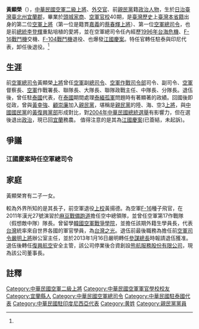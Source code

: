 {{Infobox_Officeholder
| name = 黃顯榮
|image=Air Force (ROCAF) General Huang Hsien-jung 空軍上將黃顯榮 (歷任總司令主持F-104戰機汰除典禮).jpg
|nationality  = {{EOJ}}（1935年－1945年）<br>{{ROC}}（1945年－至今）
| Sex = 男 
| Native place = [[臺灣省|臺灣省]][[宜蘭縣|宜蘭縣]]
| date of birth = 1935年8月（{{age|1935|08|01}}歲）<ref name="air-mnd-13th"/>
| place of birth = {{TWN-JPN}}[[臺北州|臺北州]][[宜蘭郡|宜蘭郡]]<ref name="air-mnd-13th"/>
| date of death = 
| place of death =  
| relatives = 黃揚德（兒），曾任[[中華民國空軍|中華民國空軍]]455聯隊、401聯隊[[上校|上校]]，現已退役<ref>[http://www.worldjournal.com/view/full_news/12764512/article-%E7%B8%BD%E9%A0%98%E9%9A%8A%E9%BB%83%E6%8F%9A%E5%BE%B7-%E9%BB%83%E9%A1%AF%E6%A6%AE%E4%B9%8B%E5%AD%90?instance=iNews 總領隊黃揚德 黃顯榮之子，世界新聞網，洪哲政，2011年4月13日]{{dead link|date=2018年5月 |bot=InternetArchiveBot |fix-attempted=yes }}</ref>
| party = {{Kmt}}（1954年－2003年）<br>{{Pfp}}（2003年－2004年）<br>{{Nonp}}（2004年－至今）
| educate = 
* [[國立頭城高級家事商業職業學校|宜蘭縣立頭城中學]]（1954年）
* [[空軍軍官學校|空軍軍官學校]]正期班40期（1958年）<ref name="air-mnd-13th"/>
* [[三軍大學|三軍大學]][[空軍|空軍]][[指揮|指揮]][[參謀|參謀]][[學院|學院]]
* [[三軍大學|三軍大學]][[戰爭學院|戰爭學院]]
| past = 
* 空軍第427聯隊第3大隊見習官（1958年）
* 空軍分隊長
* 空軍中隊長
* 空軍主任
* 空軍大隊長
* 空軍聯隊長
* [[國防部空軍司令部|空軍總司令部]]作戰署署長
* 空軍作戰司令部副司令
* 空軍總司令部督察長
* 空軍作戰司令部政戰主任
* [[空軍作戰司令部|空軍作戰司令部]]司令
* 空軍總司令部副總司令（1994年4月1日 －1995年6月30日）
* [[中華民國空軍司令|空軍總司令部總司令]]（1995年7月1日－1998年6月11日）<ref name="air-mnd-13th">[http://air.mnd.gov.tw/Publish.aspx?cnid=3317&p=55927&Level=1 第13任總司令] {{Wayback|url=http://air.mnd.gov.tw/Publish.aspx?cnid=3317&p=55927&Level=1 |date=20150123211241 }}，歷任空軍（總）司令介紹，[[國防部空軍司令部|國防部空軍司令部]]，2014年4月3日{{zh-tw}}</ref>
* [[總統府戰略顧問|總統府戰略顧問]]
* 駐[[印尼|印尼]]代表
* 駐[[泰國|泰國]]代表
| award = 寶鼎、雲麾、忠勤、乾元、飛虎、雄鷲、彤弓、懋績、楷模，等勳章38座<ref name="air-mnd-13th"/>
|office             = {{flagicon image|ROC Commanding General of Air Force Flag.svg}} 第13任[[中華民國空軍司令|空軍總司令]]
|term_start         = 1995年7月1日
|term_end           = 1998年6月11日
|predecessor        = [[唐飛|唐飛]]
|successor          = [[陳肇敏|陳肇敏]]
| allegiance = {{ROC}}
| branch = [[File:Republic_of_China_Air_Forces_Flag.svg|25px]] [[中華民國空軍|中華民國空軍]]
| rank = [[File:ROCAF_General's_Flag.svg|25px]] [[二級上將|二級上將]] 
| serviceyears = 1958年－1998年
| unit =
| commands =  
| battles = [[1996年台海危機|1996年台海危機]]
}}

'''黃顯榮'''（{{bd|1935年|8月|c=Huang, hsienrung}}），[[中華民國空軍|中華民國空軍]][[二級上將|二級上將]]、[[外交官|外交官]]、前[[親民黨|親民黨]]籍[[政治人物|政治人物]]，生於[[日治臺灣|日治臺灣]][[臺北州|臺北州]][[宜蘭郡|宜蘭郡]]，畢業於[[頭城家商|頭城家商]]、[[空軍官校|空軍官校]]40期，是[[臺灣歷史|臺灣歷史]]上[[臺灣|臺灣]][[本省人|本省籍]]出身的第二位[[空軍|空軍]][[上將|上將]]（第一位是籍貫[[嘉義|嘉義]]的[[蔡春輝|蔡春輝]][[上將|上將]]）、第一位[[中華民國空軍司令|空軍總司令]]，也是前[[中華民國總統|總統]][[李登輝|李登輝]]重點培植的愛將，並在空軍總司令任內經歷[[1996年台海危機|1996年台海危機]]、[[F-16戰鬥機|F-16戰鬥機]]交機、[[F-104戰鬥機|F-104戰鬥機]]退役、也爆發[[江國慶案|江國慶案]]。特任官轉任駐泰與印尼代表，卸任後退役。<ref name="air-mnd-13th"/>

==生涯==
前[[中華民國空軍司令|空軍總司令]]黃顯榮[[上將|上將]]曾任[[空軍|空軍]]副[[總司令|總司令]]、[[空軍作戰司令部|空軍作戰司令部]]司令、副司令、[[空軍|空軍]]督察長、[[空軍|空軍]]作戰署長、聯隊長、大隊長、聯隊政戰主任、中隊長、分隊長。退伍後，曾任駐[[泰國|泰國]]代表，在[[泰國|泰國]]期間處理[[泰緬孤軍|泰緬孤軍]]問題時有著顯著的政績。回國後即從政，曾與[[黃幸強|黃幸強]]、[[顧崇廉|顧崇廉]]加入[[親民黨|親民黨]]，堪稱是[[親民黨|親民黨]]的陸、海、空3[[上將|上將]]，與[[中國國民黨|中國國民黨]]的[[黃復興黨部|黃復興黨部]]形成對比，對[[2004年中華民國總統選舉|2004年中華民國總統選舉]]有影響力，但在選後退出[[政治|政治]]，現已回[[宜蘭縣|宜蘭]]務農。
值得注意的是其為[[江國慶案|江國慶案]](已簽結，未起訴)。

==爭議==
===江國慶案時任空軍總司令===
{{Main|江國慶案}}

==家庭==
黃顯榮育有二子一女。

較為外界所知的是其長子，前空軍退役[[上校|上校]]黃揚德。為空軍[[F-16_Block_20|F-16]]種子飛官，在2011年漢光27號演習於[[麻豆|麻豆]][[戰備跑道|戰備跑道]]擔任空中總領隊，並曾任空軍第17作戰隊（假想敵中隊）隊長。曾留學[[韓國空軍|韓國空軍]][[戰爭學院|戰爭學院]]，並擔任該期外籍生學員長，代表[[台灣|台灣]]統率來自世界各國的軍官學員，為[[台灣之光|台灣之光]]。退伍前最後職務為擔任前[[中華民國空軍司令|空軍司令]][[嚴明_(臺灣)|嚴明]][[上將|上將]]辦公室主任，並於2013年1月16日嚴明轉任[[中華民國參謀總長|參謀總長]]時報請退伍獲准。退伍後轉任[[復興航空|復興航空]]安全主管，該公司停業後合資創設[[熊航服務股份有限公司|熊航服務股份有限公司]]，現為該公司董事長。

== 註釋 ==
{{reflist}}

{{中華民國空軍司令}}
[[Category:中華民國空軍二級上將|Category:中華民國空軍二級上將]]
[[Category:中華民國空軍軍官學校校友|Category:中華民國空軍軍官學校校友]]
[[Category:宜蘭縣人|Category:宜蘭縣人]]
[[Category:中華民國空軍總司令|Category:中華民國空軍總司令]]
[[Category:中華民國駐泰國代表|Category:中華民國駐泰國代表]]
[[Category:中華民國駐印度尼西亞代表|Category:中華民國駐印度尼西亞代表]]
[[Category:黄姓|Category:黄姓]]
[[Category:親民黨黨員|Category:親民黨黨員]]